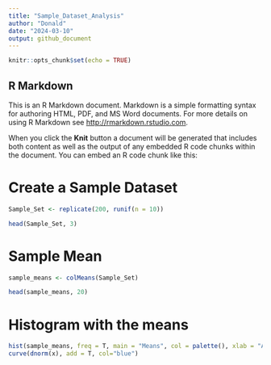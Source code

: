 ```yaml
---
title: "Sample_Dataset_Analysis"
author: "Donald"
date: "2024-03-10"
output: github_document
---
```


```r
knitr::opts_chunk$set(echo = TRUE)
```

## R Markdown

This is an R Markdown document. Markdown is a simple formatting syntax for authoring HTML, PDF, and MS Word documents. For more details on using R Markdown see <http://rmarkdown.rstudio.com>.

When you click the **Knit** button a document will be generated that includes both content as well as the output of any embedded R code chunks within the document. You can embed an R code chunk like this:

# Create a Sample Dataset
```r
Sample_Set <- replicate(200, runif(n = 10))

head(Sample_Set, 3)
```

# Sample Mean
```r
sample_means <- colMeans(Sample_Set)

head(sample_means, 20)

```

# Histogram with the means
```r
hist(sample_means, freq = T, main = "Means", col = palette(), xlab = "Average")
curve(dnorm(x), add = T, col="blue")
```

